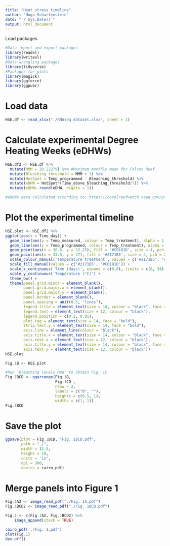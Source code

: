 ```yaml
---
title: "Heat stress timeline"
author: "Hugo Scharfenstein"
date: "`r Sys.Date()`"
output: html_document
---
```


Load packages
```r
#Data import and export packages
library(readxl)
library(writexl)
#Data wrangling packages
library(tidyverse)
#Packages for plots
library(magick)
library(ggforce)
library(ggpubr)
```

# Load data
```r
HSE.df <- read_xlsx("./RNAseq dataset.xlsx", sheet = 1)
```

# Calculate experimental Degree Heating Weeks (eDHWs)
```r
HSE.df2 <- HSE.df %>%
  mutate(MMM = 29.22279) %>% #Maximum monthly mean for Falcon Reef
  mutate(Bleaching_threshold = MMM + 1) %>%
  mutate(HotSpot = Temp_programmed - Bleaching_threshold) %>%
  mutate(eDHW = HotSpot*(Time_above_bleaching_threshold/7)) %>%
  mutate(eDHW= round(eDHW, digits = 1))

#eDHWs were calculated according to: https://coralreefwatch.noaa.gov/product/5km/tutorial/crw10a_dhw_product.php
```

# Plot the experimental timeline
```r
HSE.plot <- HSE.df2 %>%
ggplot(aes(x = Time_day)) +
  geom_line(aes(y = Temp_measured, colour = Temp_treatment), alpha = 1, size = 1) +
  geom_line(aes(y = Temp_programmed, colour = Temp_treatment), alpha = 0.5, size = 1) +
  geom_point(aes(x = 30.5, y = 32.25), fill = '#CB181D', size = 4, pch = 21) +
  geom_point(aes(x = 33.5, y = 27), fill = '#2171B5', size = 4, pch = 21) +
  scale_colour_manual('Temperature treatment', values = c('#2171B5', '#CB181D')) +
  scale_fill_manual(values = c('#2171B5', '#CB181D')) +
  scale_x_continuous('Time (days)', expand = c(0,0), limits = c(0, 34), breaks = c(0:33*3)) +
  scale_y_continuous('Temperature (°C)') +
  theme_bw() +
  theme(panel.grid.minor = element_blank(),
        panel.grid.major.x = element_blank(),
        panel.grid.major.y = element_blank(),
        panel.border = element_blank(),
        panel.spacing = unit(0.5, "lines"),
        legend.title = element_text(size = 14, colour = "black", face = "bold"),
        legend.text = element_text(size = 12, colour = "black"),
        legend.position = c(0.2, 0.85),
        plot.tag = element_text(size = 14, face = "bold"),
        strip.text.y = element_text(size = 14, face = "bold"),
        axis.line = element_line(colour = "black"),
        axis.title.x = element_text(size = 14, colour = "black", face = "bold"),
        axis.text.x = element_text(size = 12, colour = "black"), 
        axis.title.y = element_text(size = 14, colour = "black", face = "bold"), 
        axis.text.y = element_text(size = 12, colour = "black"))
HSE.plot

Fig.1B <- HSE.plot

#Run 'Bleaching levels.Rmd' to obtain Fig. 1C
Fig.1BCD <- ggarrange(Fig.1B,
                      Fig.1CD ,
                      nrow = 2,
                      labels = c("B", ""),
                      heights = c(0.5, 1),
                      widths = c(1, 1))
Fig.1BCD
```

# Save the plot
```r
ggsave(plot = Fig.1BCD, "Fig. 1BCD.pdf",
       path = "./",
       width = 12.5,
       height = 10,
       units = 'in',
       dpi = 300,
       device = cairo_pdf)
```

# Merge panels into Figure 1
```r
Fig.1A2 <- image_read_pdf("./Fig. 1A.pdf")
Fig.1BCD2 <- image_read_pdf("./Fig. 1BCD.pdf")

Fig.1 <- c(Fig.1A2, Fig.1BCD2) %>% 
    image_append(stack = TRUE)

cairo_pdf('./Fig. 1.pdf')
plot(Fig.1)
dev.off()
```

